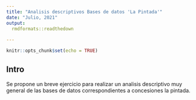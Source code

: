 ```yaml
---
title: "Analisis descriptivos Bases de datos 'La Pintada'"
date: "Julio, 2021"
output:
  rmdformats::readthedown
  
---
```



```r
knitr::opts_chunk$set(echo = TRUE)
```

## Intro

Se propone un breve ejercicio para realizar un analisis descriptivo muy general de las bases de datos correspondientes a concesiones la pintada. 

